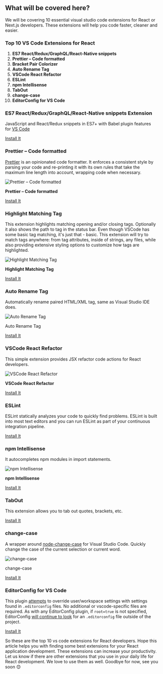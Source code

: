 
## What will be covered here?

We will be covering 10 essential visual studio code extensions for React or Next.js developers. These extensions will help you code faster, cleaner and easier.

### Top 10 VS Code Extensions for React

1. **ES7 React/Redux/GraphQL/React-Native snippets**
2. **Prettier – Code formatted**
3. **Bracket Pair Colorizer**
4. **Auto Rename Tag**
5. **VSCode React Refactor**
6. **ESLint**
7. **npm Intellisense**
8. **TabOut**
9. **change-case**
10. **EditorConfig for VS Code**

### **ES7 React/Redux/GraphQL/React-Native snippets** Extension

JavaScript and React/Redux snippets in ES7+ with Babel plugin features for [VS Code](https://code.visualstudio.com/)

[Install It](https://marketplace.visualstudio.com/items?itemName=dsznajder.es7-react-js-snippets)

### **Prettier – Code formatted**

[Prettier](https://prettier.io/) is an opinionated code formatter. It enforces a consistent style by parsing your code and re-printing it with its own rules that take the maximum line length into account, wrapping code when necessary.

![**Prettier – Code formatted**](https://glebbahmutov.com/blog/images/prettier/projectB.gif)

**Prettier – Code formatted**

[Install It](https://marketplace.visualstudio.com/items?itemName=esbenp.prettier-vscode)

### **Highlight Matching Tag**

This extension highlights matching opening and/or closing tags. Optionally it also shows the path to tag in the status bar. Even though VSCode has some basic tag matching, it's just that - basic. This extension will try to match tags anywhere: from tag attributes, inside of strings, any files, while also providing extensive styling options to customize how tags are highlighted.

![**Highlight Matching Tag**](https://images2.imgbox.com/71/2a/zIA1XCzK_o.gif)

**Highlight Matching Tag**

[Install It](https://marketplace.visualstudio.com/items?itemName=vincaslt.highlight-matching-tag)

### Auto Rename Tag

Automatically rename paired HTML/XML tag, same as Visual Studio IDE does.

![Auto Rename Tag](https://github.com/formulahendry/vscode-auto-rename-tag/raw/HEAD/images/usage.gif)

Auto Rename Tag

[Install It](https://marketplace.visualstudio.com/items?itemName=formulahendry.auto-rename-tag)

### **VSCode React Refactor**

This simple extension provides JSX refactor code actions for React developers.

![**VSCode React Refactor**](https://github.com/planbcoding/vscode-react-refactor/raw/master/assets/images/preview.gif)

**VSCode React Refactor**

[Install It](https://marketplace.visualstudio.com/items?itemName=planbcoding.vscode-react-refactor)

### ESLint

ESLint statically analyzes your code to quickly find problems. ESLint is built into most text editors and you can run ESLint as part of your continuous integration pipeline.

[Install It](https://marketplace.visualstudio.com/items?itemName=dbaeumer.vscode-eslint)

### **npm Intellisense**

It autocompletes npm modules in import statements.

![**npm Intellisense**](https://github.com/ChristianKohler/NpmIntellisense/raw/master/images/auto_complete.gif)

**npm Intellisense**

[Install It](https://marketplace.visualstudio.com/items?itemName=christian-kohler.npm-intellisense)

### TabOut

This extension allows you to tab out quotes, brackets, etc.

[Install It](https://marketplace.visualstudio.com/items?itemName=albert.TabOut)

### change-case

A wrapper around [node-change-case](https://github.com/blakeembrey/node-change-case) for Visual Studio Code. Quickly change the case of the current selection or current word.

![change-case](https://cloud.githubusercontent.com/assets/2899448/10712456/3c5e29b6-7a9c-11e5-9ce4-7eb944889696.gif)

change-case

[Install It](https://marketplace.visualstudio.com/items?itemName=wmaurer.change-case)

### EditorConfig for VS Code

This plugin [attempts](https://marketplace.visualstudio.com/items?itemName=EditorConfig.EditorConfig#known-issues) to override user/workspace settings with settings found in `.editorconfig` files. No additional or vscode-specific files are required. As with any EditorConfig plugin, if `root=true` is not specified, EditorConfig [will continue to look](https://editorconfig.org/#file-location) for an `.editorconfig` file outside of the project.

[Install It](https://marketplace.visualstudio.com/items?itemName=EditorConfig.EditorConfig)

So these are the top 10 vs code extensions for React developers. Hope this article helps you with finding some best extensions for your React application development. These extensions can increase your productivity. Let us know if there are other extensions that you use in your daily life for React development. We love to use them as well. Goodbye for now, see you soon 😊

